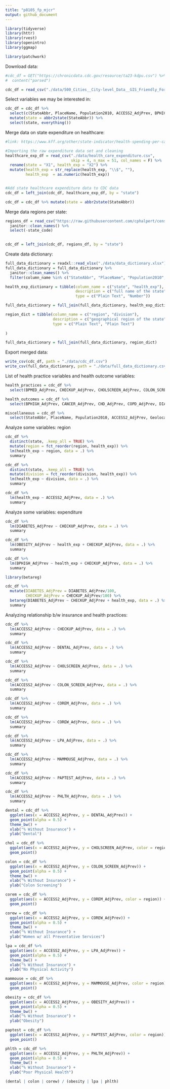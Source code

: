 ```yaml
---
title: "p8105_fp_mjcr"
output: github_document
---
```


```r

library(tidyverse)
library(httr)
library(rvest)
library(openintro)
library(ggmap)

library(patchwork)


```

Download data:

```r
#cdc_df = GET("https://chronicdata.cdc.gov/resource/ta23-kdpu.csv") %>%
#  content("parsed") 

cdc_df = read_csv("./data/500_Cities__City-level_Data__GIS_Friendly_Format___2016_release.csv")

```

Select variables we may be interested in:

```r

cdc_df = cdc_df %>%
  select(c(StateAbbr, PlaceName, Population2010, ACCESS2_AdjPrev, BPHIGH_AdjPrev, BPMED_AdjPrev, CANCER_AdjPrev, CHD_AdjPrev, CHECKUP_AdjPrev, CHOLSCREEN_AdjPrev, COLON_SCREEN_AdjPrev, COPD_AdjPrev,COREM_AdjPrev, COREW_AdjPrev, DENTAL_AdjPrev, DIABETES_AdjPrev, HIGHCHOL_AdjPrev, LPA_AdjPrev, MAMMOUSE_AdjPrev, OBESITY_AdjPrev, PAPTEST_AdjPrev, PHLTH_AdjPrev, STROKE_AdjPrev, Geolocation)) %>% 
  mutate(state = abbr2state(StateAbbr)) %>%
  select(state, everything())

```

Merge data on state expenditure on healthcare:

```r
#link: https://www.kff.org/other/state-indicator/health-spending-per-capita/?currentTimeframe=0&sortModel=%7B%22colId%22:%22Location%22,%22sort%22:%22asc%22%7D

#Importing the raw expenditure data set and cleaning
healthcare_exp_df = read_csv("./data/health_care_expenditure.csv", 
                             skip = 4, n_max = 51, col_names = F) %>%
  rename(state = "X1", health_exp = "X2") %>%
  mutate(health_exp = str_replace(health_exp, "\\$", ""),
         health_exp  = as.numeric(health_exp))


#Add state healthcare expenditure data to CDC data
cdc_df = left_join(cdc_df, healthcare_exp_df, by = "state")

cdc_df = cdc_df %>% mutate(state = abbr2state(StateAbbr))

```


Merge data regions per state:

```r
regions_df = read_csv("https://raw.githubusercontent.com/cphalpert/census-regions/master/us%20census%20bureau%20regions%20and%20divisions.csv") %>%
  janitor::clean_names() %>%
  select(-state_code)
  

cdc_df = left_join(cdc_df, regions_df, by = "state")
```

Create data dictionary:

```r
full_data_dictionary = readxl::read_xlsx("./data/data_dictionary.xlsx") 
full_data_dictionary = full_data_dictionary %>%
  janitor::clean_names() %>%
  filter(column_name %in% c("StateAbbr", "PlaceName", "Population2010", "ACCESS2_AdjPrev", "BPHIGH_AdjPrev", "BPMED_AdjPrev", "CANCER_AdjPrev", "CHD_AdjPrev", "CHECKUP_AdjPrev", "CHOLSCREEN_AdjPrev", "COLON_SCREEN_AdjPrev", "COPD_AdjPrev", "COREM_AdjPrev", "COREW_AdjPrev", "DENTAL_AdjPrev", "DIABETES_AdjPrev", "HIGHCHOL_AdjPrev", "LPA_AdjPrev", "MAMMOUSE_AdjPrev", "OBESITY_AdjPrev", "PAPTEST_AdjPrev", "PHLTH_AdjPrev", "STROKE_AdjPrev", "Geolocation"))

health_exp_dictionary = tibble(column_name = c("state", "health_exp"),
                               description = c("full name of the state", "total healthcare expenditures per capita by state in 2014"),
                               type = c("Plain Text", "Number"))

full_data_dictionary = full_join(full_data_dictionary, health_exp_dictionary)

region_dict = tibble(column_name = c("region", "division"),
                     description = c("geographical region of the state", "more specific division within the region"),
                     type = c("Plain Text", "Plain Text")
  
)

full_data_dictionary = full_join(full_data_dictionary, region_dict)
```

Export merged data:

```r
write_csv(cdc_df, path = "./data/cdc_df.csv")
write_csv(full_data_dictionary, path = "./data/full_data_dictionary.csv")
```


List of health practice variables and health outcome variables:

```r
health_practices = cdc_df %>%
  select(BPMED_AdjPrev, CHECKUP_AdjPrev, CHOLSCREEN_AdjPrev, COLON_SCREEN_AdjPrev, COREM_AdjPrev, COREW_AdjPrev, DENTAL_AdjPrev, LPA_AdjPrev, MAMMOUSE_AdjPrev, PAPTEST_AdjPrev)

health_outcomes = cdc_df %>%
  select(BPHIGH_AdjPrev, CANCER_AdjPrev, CHD_AdjPrev, COPD_AdjPrev, DIABETES_AdjPrev, HIGHCHOL_AdjPrev, OBESITY_AdjPrev, PHLTH_AdjPrev, STROKE_AdjPrev)

miscellaneous = cdc_df %>%
  select(StateAbbr, PlaceName, Population2010, ACCESS2_AdjPrev, Geolocation, state, health_exp, region, division)
```




Analyze some variables: region

```r

cdc_df %>%
  distinct(state, .keep_all = TRUE) %>%
  mutate(region = fct_reorder(region, health_exp)) %>%
  lm(health_exp ~ region, data = .) %>%
  summary

cdc_df %>%
  distinct(state, .keep_all = TRUE) %>%
  mutate(division = fct_reorder(division, health_exp)) %>%
  lm(health_exp ~ division, data = .) %>%
  summary

cdc_df %>%
  lm(health_exp ~ ACCESS2_AdjPrev, data = .) %>%
  summary


```


Analyze some variables: expenditure

```r
cdc_df %>%
  lm(DIABETES_AdjPrev ~ CHECKUP_AdjPrev, data = .) %>%
  summary

cdc_df %>%
  lm(OBESITY_AdjPrev ~ health_exp + CHECKUP_AdjPrev, data = .) %>%
  summary

cdc_df %>%
  lm(BPHIGH_AdjPrev ~ health_exp + CHECKUP_AdjPrev, data = .) %>%
  summary

library(betareg)

cdc_df %>%
  mutate(DIABETES_AdjPrev = DIABETES_AdjPrev/100,
         CHECKUP_AdjPrev = CHECKUP_AdjPrev/100) %>%
  betareg(DIABETES_AdjPrev ~ CHECKUP_AdjPrev + health_exp, data = .) %>%
  summary


```


Analyzing relationship b/w insurance and health practices:

```r
cdc_df %>%
  lm(ACCESS2_AdjPrev ~ CHECKUP_AdjPrev, data = .) %>%
  summary

cdc_df %>%
  lm(ACCESS2_AdjPrev ~ DENTAL_AdjPrev, data = .) %>%
  summary

cdc_df %>%
  lm(ACCESS2_AdjPrev ~ CHOLSCREEN_AdjPrev, data = .) %>%
  summary

cdc_df %>%
  lm(ACCESS2_AdjPrev ~ COLON_SCREEN_AdjPrev, data = .) %>%
  summary

cdc_df %>%
  lm(ACCESS2_AdjPrev ~ COREM_AdjPrev, data = .) %>%
  summary

cdc_df %>%
  lm(ACCESS2_AdjPrev ~ COREW_AdjPrev, data = .) %>%
  summary

cdc_df %>%
  lm(ACCESS2_AdjPrev ~ LPA_AdjPrev, data = .) %>%
  summary

cdc_df %>%
  lm(ACCESS2_AdjPrev ~ MAMMOUSE_AdjPrev, data = .) %>%
  summary

cdc_df %>%
  lm(ACCESS2_AdjPrev ~ PAPTEST_AdjPrev, data = .) %>%
  summary

cdc_df %>%
  lm(ACCESS2_AdjPrev ~ PHLTH_AdjPrev, data = .) %>%
  summary
```


```r
dental = cdc_df %>% 
  ggplot(aes(x = ACCESS2_AdjPrev, y = DENTAL_AdjPrev)) + 
  geom_point(alpha = 0.5) + 
  theme_bw() +
  xlab("% Without Insurance") +
  ylab("Dental")

chol = cdc_df %>% 
  ggplot(aes(x = ACCESS2_AdjPrev, y = CHOLSCREEN_AdjPrev, color = region)) + 
  geom_point()

colon = cdc_df %>% 
  ggplot(aes(x = ACCESS2_AdjPrev, y = COLON_SCREEN_AdjPrev)) + 
  geom_point(alpha = 0.5) + 
  theme_bw() +
  xlab("% Without Insurance") +
  ylab("Colon Screening")

corem = cdc_df %>% 
  ggplot(aes(x = ACCESS2_AdjPrev, y = COREM_AdjPrev, color = region)) + 
  geom_point()

corew = cdc_df %>% 
  ggplot(aes(x = ACCESS2_AdjPrev, y = COREW_AdjPrev)) + 
  geom_point(alpha = 0.5) + 
  theme_bw() +
  xlab("% Without Insurance") +
  ylab("Women w/ all Preventative Services")

lpa = cdc_df %>% 
  ggplot(aes(x = ACCESS2_AdjPrev, y = LPA_AdjPrev)) + 
  geom_point(alpha = 0.5) + 
  theme_bw() +
  xlab("% Without Insurance") +
  ylab("No Physical Activity")

mammouse = cdc_df %>% 
  ggplot(aes(x = ACCESS2_AdjPrev, y = MAMMOUSE_AdjPrev, color = region)) + 
  geom_point()

obesity = cdc_df %>% 
  ggplot(aes(x = ACCESS2_AdjPrev, y = OBESITY_AdjPrev)) + 
  geom_point(alpha = 0.5) + 
  theme_bw() +
  xlab("% Without Insurance") +
  ylab("Obesity")

paptest = cdc_df %>% 
  ggplot(aes(x = ACCESS2_AdjPrev, y = PAPTEST_AdjPrev, color = region)) + 
  geom_point()

phlth = cdc_df %>% 
  ggplot(aes(x = ACCESS2_AdjPrev, y = PHLTH_AdjPrev)) + 
  geom_point(alpha = 0.5) + 
  theme_bw() +
  xlab("% Without Insurance") +
  ylab("Poor Physical Health")

(dental | colon | corew) / (obesity | lpa | phlth)
```





